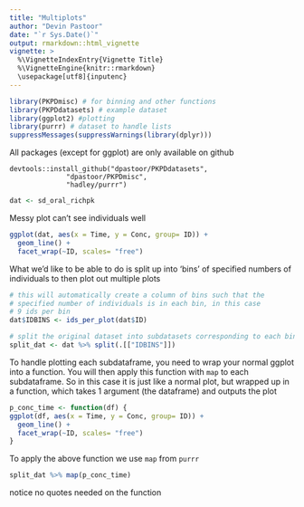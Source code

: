 ```yaml
---
title: "Multiplots"
author: "Devin Pastoor"
date: "`r Sys.Date()`"
output: rmarkdown::html_vignette
vignette: >
  %\VignetteIndexEntry{Vignette Title}
  %\VignetteEngine{knitr::rmarkdown}
  \usepackage[utf8]{inputenc}
---
```



```r
library(PKPDmisc) # for binning and other functions
library(PKPDdatasets) # example dataset
library(ggplot2) #plotting
library(purrr) # dataset to handle lists
suppressMessages(suppressWarnings(library(dplyr)))
```

All packages (except for ggplot) are only available on github

```
devtools::install_github("dpastoor/PKPDdatasets",
              "dpastoor/PKPDmisc", 
              "hadley/purrr")

```

```r
dat <- sd_oral_richpk
```

Messy plot can't see individuals well

```r
ggplot(dat, aes(x = Time, y = Conc, group= ID)) + 
  geom_line() +
  facet_wrap(~ID, scales= "free")
```

What we'd like to be able to do is split up into 'bins' of specified numbers of individuals to then plot out multiple plots

```r
# this will automatically create a column of bins such that the
# specified number of individuals is in each bin, in this case
# 9 ids per bin
dat$IDBINS <- ids_per_plot(dat$ID)

# split the original dataset into subdatasets corresponding to each bin (list of dataframes)
split_dat <- dat %>% split(.[["IDBINS"]])
```

To handle plotting each subdataframe, you need to wrap your normal ggplot into a function. You will then apply this function with `map` to each subdataframe. So in this case it is just like a normal plot, but wrapped up in a function, which takes 1 argument (the dataframe) and outputs the plot

```r
p_conc_time <- function(df) {
ggplot(df, aes(x = Time, y = Conc, group= ID)) + 
  geom_line() +
  facet_wrap(~ID, scales= "free")
}
```


To apply the above function we use `map` from `purrr`

```r
split_dat %>% map(p_conc_time) 
```

notice no quotes needed on the function

